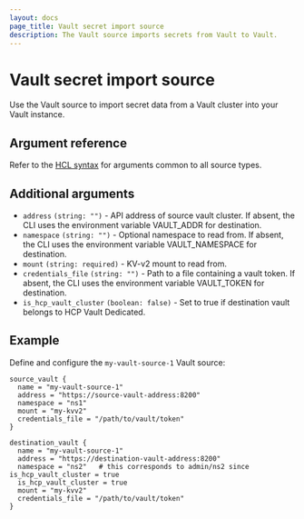 ```yaml
---
layout: docs
page_title: Vault secret import source
description: The Vault source imports secrets from Vault to Vault.
---
```


# Vault secret import source

Use the Vault source to import secret data from a Vault cluster into your Vault instance.

## Argument reference

Refer to the [HCL syntax](/vault/docs/import#hcl-syntax-1) for arguments common to all source types.

## Additional arguments

- `address` `(string: "")` - API address of source vault cluster. If absent, the CLI uses the
environment variable VAULT_ADDR for destination.
- `namespace` `(string: "")` - Optional namespace to read from. If absent, the CLI uses the
environment variable VAULT_NAMESPACE for destination.
- `mount` `(string: required)` - KV-v2 mount to read from.
- `credentials_file` `(string: "")` - Path to a file containing a vault token.  If absent, the CLI uses the
environment variable VAULT_TOKEN for destination.
- `is_hcp_vault_cluster` `(boolean: false)` - Set to true if destination vault belongs to HCP Vault Dedicated. 


## Example

Define and configure the `my-vault-source-1` Vault source:

```hcl
source_vault {
  name = "my-vault-source-1"
  address = "https://source-vault-address:8200"
  namespace = "ns1"
  mount = "my-kvv2"
  credentials_file = "/path/to/vault/token"
}
```
```hcl
destination_vault {
  name = "my-vault-source-1"
  address = "https://destination-vault-address:8200"
  namespace = "ns2"   # this corresponds to admin/ns2 since is_hcp_vault_cluster = true
  is_hcp_vault_cluster = true
  mount = "my-kvv2"
  credentials_file = "/path/to/vault/token"
}
```